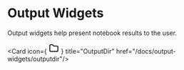 # Output Widgets




Output widgets help present notebook results to the user.

<Cards>

  <Card icon={markdownIcon} title="Markdown" href="/docs/output-widgets/markdown"/>

  <Card icon={
    <svg xmlns="http://www.w3.org/2000/svg" className="icon icon-tabler icon-tabler-folder" width="24" height="24" viewBox="0 0 24 24" stroke-width="2" stroke="currentColor" fill="none" stroke-linecap="round" stroke-linejoin="round">
      <path stroke="none" d="M0 0h24v24H0z" fill="none"></path>
      <path d="M5 4h4l3 3h7a2 2 0 0 1 2 2v8a2 2 0 0 1 -2 2h-14a2 2 0 0 1 -2 -2v-11a2 2 0 0 1 2 -2"></path>
    </svg>
  } title="OutputDir" href="/docs/output-widgets/outputdir"/>
  <Card icon={codeDots} title="JSON" href="/docs/output-widgets/json/" />
  
</Cards>


